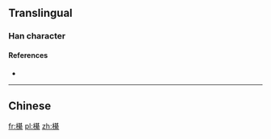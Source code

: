 ==Translingual==

===Han character===
{{Han char|rn=75|rad=木|as=14|sn=18|four=|canj=DTCF}}

====References====
* {{Han ref|kx=0559.080|dkj=15753|hdz=21306.110|uh=6AC0|ud=27328}}

----

==Chinese==
{{zh-see|棋}}

[[fr:櫀]]
[[pl:櫀]]
[[zh:櫀]]